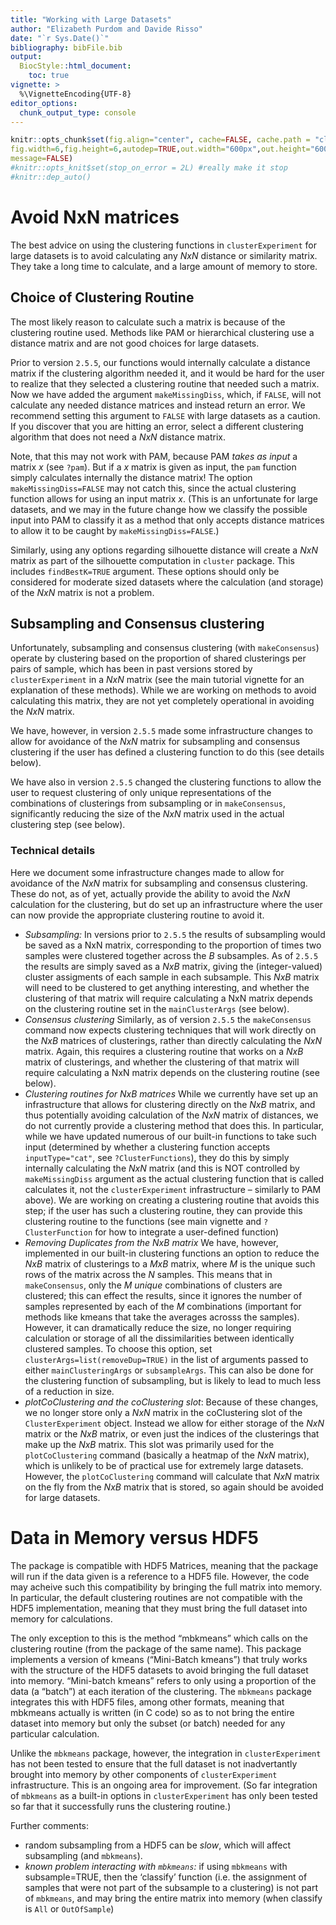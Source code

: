 ```yaml
---
title: "Working with Large Datasets"
author: "Elizabeth Purdom and Davide Risso"
date: "`r Sys.Date()`"
bibliography: bibFile.bib
output: 
  BiocStyle::html_document:
    toc: true
vignette: >
  %\VignetteEncoding{UTF-8}
editor_options: 
  chunk_output_type: console
---
```

<!--
%\VignetteEngine{knitr::rmarkdown}
%\VignetteIndexEntry{clusterExperiment Vignette}
-->

```r
knitr::opts_chunk$set(fig.align="center", cache=FALSE, cache.path = "clusterExperimentTutorial_cache/",  fig.path="clusterExperimentTutorial_figure/",error=FALSE, #make it stop on error
fig.width=6,fig.height=6,autodep=TRUE,out.width="600px",out.height="600px",
message=FALSE)
#knitr::opts_knit$set(stop_on_error = 2L) #really make it stop
#knitr::dep_auto()
```


# Avoid NxN matrices

The best advice on using the clustering functions in `clusterExperiment` for large datasets is to avoid calculating any $NxN$ distance or similarity matrix. They take a long time to calculate, and a large amount of memory to store. 

## Choice of Clustering Routine

The most likely reason to calculate such a matrix is because of the clustering routine used. Methods like PAM or hierarchical clustering use a distance matrix and are not good choices for large datasets. 

Prior to version `2.5.5`, our functions would internally calculate a distance matrix if the clustering algorithm needed it, and it would be hard for the user to realize that they selected a clustering routine that needed such a matrix. Now we have added the argument `makeMissingDiss`, which, if `FALSE`, will not calculate any needed distance matrices and instead return an error. We recommend setting this argument to `FALSE` with large datasets as a caution. If you discover that you are hitting an error, select a different clustering algorithm that does not need a $NxN$ distance matrix. 

Note, that this may not work with PAM, because PAM *takes as input* a matrix $x$ (see `?pam`). But if a $x$ matrix is given as input, the `pam` function simply calculates internally the distance matrix! The option `makeMissingDiss=FALSE` may not catch this, since the actual clustering function allows for using an input matrix $x$. (This is an unfortunate for large datasets, and we may in the future change how we classify the possible input into PAM to classify it as a method that only accepts distance matrices to allow it to be caught by `makeMissingDiss=FALSE`.)

Similarly, using any options regarding silhouette distance will create a $NxN$ matrix as part of the silhouette computation in `cluster` package. This includes `findBestK=TRUE` argument. These options should only be considered for moderate sized datasets where the calculation (and storage) of the $NxN$ matrix is not a problem. 

## Subsampling and Consensus clustering

Unfortunately, subsampling and consensus clustering (with `makeConsensus`) operate by clustering based on the proportion of shared clusterings per pairs of sample, which has been in past versions stored by `clusterExperiment` in a $NxN$ matrix (see the main tutorial vignette for an explanation of these methods). While we are working on methods to avoid calculating this matrix, they are not yet completely operational in avoiding the $NxN$ matrix. 

We have, however, in version `2.5.5` made some infrastructure changes to allow for avoidance of the $NxN$ matrix for subsampling and consensus clustering if the user has defined a clustering function to do this (see details below). 

We have also in version `2.5.5` changed the clustering functions to allow the user to request clustering of only unique representations of the combinations of clusterings from subsampling or in `makeConsensus`, significantly reducing the size of the $NxN$ matrix used in the actual clustering step (see below). 

### Technical details

Here we document some infrastructure changes made to allow for avoidance of the $NxN$ matrix for subsampling and consensus clustering. These do not, as of yet, actually provide the ability to avoid the $NxN$ calculation for the clustering, but do set up an infrastructure where the user can now provide the appropriate clustering routine to avoid it. 

* *Subsampling:* In versions prior to `2.5.5` the results of subsampling would be saved as a NxN matrix, corresponding to the proportion of times two samples were clustered together across the $B$ subsamples. As of `2.5.5` the results are simply saved as a $NxB$ matrix, giving the (integer-valued) cluster assigments of each sample in each subsample. This $NxB$ matrix will need to be clustered to get anything interesting, and whether the clustering of that matrix will require calculating a NxN matrix depends on the clustering routine set in the `mainClusterArgs` (see below).
* *Consensus clustering* Similarly, as of version `2.5.5` the `makeConsensus` command now expects clustering techniques that will work directly on the $NxB$ matrices of clusterings, rather than directly calculating the $NxN$ matrix. Again, this requires a clustering routine that works on a $NxB$ matrix of clusterings, and whether the clustering of that matrix will require calculating a NxN matrix depends on the clustering routine (see below).
* *Clustering routines for $NxB$ matrices*  While we currently have set up an infrastructure that allows for clustering directly on the $NxB$ matrix, and thus potentially avoiding calculation of the $NxN$ matrix of distances, we do not currently provide a clustering method that does this. In particular, while we have updated numerous of our built-in functions to take such input (determined by whether a clustering function accepts `inputType="cat"`, see `?ClusterFunctions`), they do this by simply internally calculating the $NxN$ matrix (and this is NOT controlled by `makeMissingDiss` argument as the actual clustering function that is called calculates it, not the `clusterExperiment` infrastructure -- similarly to PAM above). We are working on creating a clustering routine that avoids this step; if the user has such a clustering routine, they can provide this clustering routine to the functions (see main vignette and  `?ClusterFunction` for how to integrate a user-defined function)
* *Removing Duplicates from the $NxB$ matrix* We have, however, implemented in our built-in clustering functions an option to reduce the $NxB$ matrix of clusterings to a $MxB$ matrix, where $M$ is the unique such rows of the matrix across the $N$ samples. This means that in `makeConsensus`, only the $M$ *unique* combinations of clusters are clustered; this can effect the results, since it ignores the number of samples represented by each of the $M$ combinations (important for methods like kmeans that take the averages acrosss the samples). However, it can dramatically reduce the size, no longer requiring calculation or storage of all the dissimilarities between identically clustered samples. To choose this option, set `clusterArgs=list(removeDup=TRUE)` in the list of arguments passed to either `mainClusteringArgs` or `subsampleArgs`. This can also be done for the clustering function of subsampling, but is likely to lead to much less of a reduction in size.
* *plotCoClustering and the coClustering slot*: Because of these changes, we no longer store only a $NxN$ matrix in the coClustering slot of the `ClusterExperiment` object. Instead we allow for either storage of the $NxN$ matrix or the $NxB$ matrix, or even just the indices of the clusterings that make up the $NxB$ matrix. This slot was primarily used for the `plotCoClustering` command (basically a heatmap of the $NxN$ matrix), which is unlikely to be of practical use for extremely large datasets. However, the `plotCoClustering` command will calculate that $NxN$ matrix on the fly from the $NxB$ matrix that is stored, so again should be avoided for large datasets.

# Data in Memory versus HDF5

The package is compatible with HDF5 Matrices, meaning that the package will run if the data given is a reference to a HDF5 file. However, the code may acheive such this compatibility by bringing the full matrix into memory. In particular, the default clustering routines are not compatible with the HDF5 implementation, meaning that they must bring the full dataset into memory for calculations. 

The only exception to this is the method "mbkmeans" which calls on the clustering routine (from the package of the same name). This package implements a version of kmeans ("Mini-Batch kmeans") that truly works with the structure of the HDF5 datasets to avoid bringing the full dataset into memory. "Mini-batch kmeans" refers to only using a proportion of the data (a "batch") at each iteration of the clustering. The `mbkmeans` package integrates this with HDF5 files, among other formats, meaning that mbkmeans actually is written (in C code) so as to not bring the entire dataset into memory but only the subset (or batch) needed for any particular calculation. 

Unlike the `mbkmeans` package, however, the integration in `clusterExperiment` has not been tested to ensure that the full dataset is not inadvertantly brought into memory by other components of `clusterExperiment` infrastructure. This is an ongoing area for improvement. (So far integration of `mbkmeans` as a built-in options in `clusterExperiment` has only been tested so far that it successfully runs the clustering routine.) 

Further comments:

* random subsampling from a HDF5 can be *slow*, which will affect subsampling (and `mbkmeans`). 
* *known problem interacting with `mbkmeans`:* if using `mbkmeans` with subsample=TRUE, then the 'classify' function (i.e. the assignment of samples that were not part of the subsample to a clustering) is not part of `mbkmeans`, and may bring the entire matrix into memory (when classify is `All` or `OutOfSample`)

